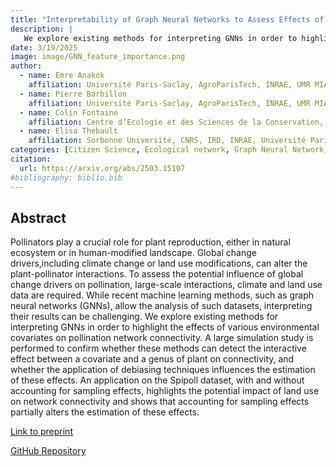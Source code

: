 ---
title: "Interpretability of Graph Neural Networks to Assess Effects of Global Change Drivers on Ecological Networks"
description: | 
   We explore existing methods for interpreting GNNs in order to highlight the effects of various environmental covariates on pollination network connectivity.
date: 3/19/2025
image: image/GNN_feature_importance.png
author:
  - name: Emre Anakok 
    affiliation: Université Paris-Saclay, AgroParisTech, INRAE, UMR MIA Paris-Saclay, 91120, Palaiseau, France.
  - name: Pierre Barbillon
    affiliation: Université Paris-Saclay, AgroParisTech, INRAE, UMR MIA Paris-Saclay, 91120, Palaiseau, France.
  - name: Colin Fontaine
    affiliation: Centre d’Ecologie et des Sciences de la Conservation, MNHN, CNRS, SU, 43 rue Buffon, 75005 Paris, France
  - name: Elisa Thebault
    affiliation: Sorbonne Université, CNRS, IRD, INRAE, Université Paris Est Créteil, Université Paris Cité, Institute of Ecology and Environmental Sciences (iEES-Paris), 75005 Paris, France
categories: [Citizen Science, Ecological network, Graph Neural Network, Hilbert-Schmidt Independence Criterion, Sampling Effect, Feature Importance] 
citation:
  url: https://arxiv.org/abs/2503.15107
#bibliography: biblio.bib
---

## Abstract

Pollinators play a crucial role for plant reproduction, either in natural ecosystem or in human-modified landscape. Global change drivers,including climate change or land use modifications, can alter the plant-pollinator interactions. To assess the potential influence of global change drivers on pollination, large-scale interactions, climate and land use data are required. While recent machine learning methods, such as graph neural networks (GNNs), allow the analysis of such datasets, interpreting their results can be challenging. We explore existing methods for interpreting GNNs in order to highlight the effects of various environmental covariates on pollination network connectivity. A large simulation study is performed to confirm whether these methods can detect the interactive effect between a covariate and a genus of plant on connectivity, and whether the application of debiasing techniques influences the estimation of these effects. An application on the Spipoll dataset, with and without accounting for sampling effects, highlights the potential impact of land use on network connectivity and shows that accounting for sampling effects partially alters the estimation of these effects.

[Link to preprint](https://arxiv.org/abs/2503.15107)

[GitHub Repository](https://github.com/AnakokEmre/graph_features_importance)
